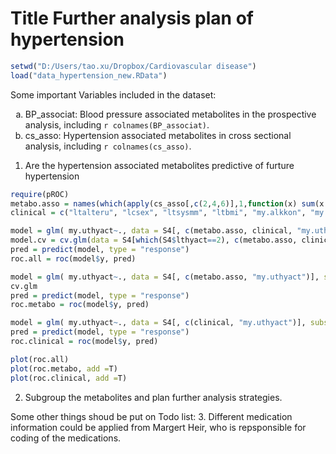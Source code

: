 Title Further analysis plan of hypertension
========================================================

```r
setwd("D:/Users/tao.xu/Dropbox/Cardiovascular disease")
load("data_hypertension_new.RData")
```

Some important Variables included in the dataset:

a. BP_associat: Blood pressure associated metabolites in the prospective analysis, including `r colnames(BP_associat)`.
b. cs_asso: Hypertension associated metabolites in cross sectional analysis, including `r colnames(cs_asso)`.

1. Are the hypertension associated metabolites predictive of furture hypertension
```r
require(pROC)
metabo.asso = names(which(apply(cs_asso[,c(2,4,6)],1,function(x) sum(x!=0))==3))
clinical = c("ltalteru", "lcsex", "ltsysmm", "ltbmi", "my.alkkon", "my.cigreg", "my.diab", "ll_hdla", "ll_chola", "lh_crp")

model = glm( my.uthyact~., data = S4[, c(metabo.asso, clinical, "my.uthyact")], subset = which(S4$lthyact==2))
model.cv = cv.glm(data = S4[which(S4$lthyact==2), c(metabo.asso, clinical, "my.uthyact")], model)
pred = predict(model, type = "response")
roc.all = roc(model$y, pred)

model = glm( my.uthyact~., data = S4[, c(metabo.asso, "my.uthyact")], subset = which(S4$lthyact==2))
cv.glm
pred = predict(model, type = "response")
roc.metabo = roc(model$y, pred)

model = glm( my.uthyact~., data = S4[, c(clinical, "my.uthyact")], subset = which(S4$lthyact==2))
pred = predict(model, type = "response")
roc.clinical = roc(model$y, pred)

plot(roc.all)
plot(roc.metabo, add =T)
plot(roc.clinical, add =T)


```



2. Subgroup the metabolites and plan further analysis strategies.


Some other things shoud be put on Todo list:
3. Different medication information could be applied from Margert Heir, who is repsponsible for coding of the medications.